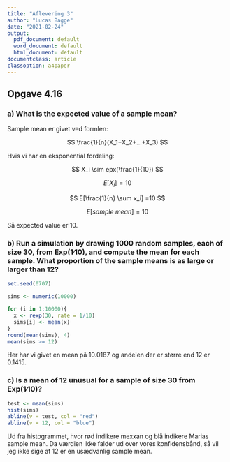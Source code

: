 ```yaml
---
title: "Aflevering 3"
author: "Lucas Bagge"
date: "2021-02-24"
output:
  pdf_document: default
  word_document: default
  html_document: default
documentclass: article
classoption: a4paper
---
```


## Opgave 4.16

### a) What is the expected value of a sample mean?

Sample mean er givet ved formlen:

$$
\frac{1}{n}(X_1+X_2+...+X_3)
$$

Hvis vi har en eksponential fordeling:

$$
X_i  \sim epx(\frac{1}{10})
$$

$$
E[X_i] = 10
$$

$$
E[\frac{1}{n} \sum x_i] =10
$$

$$
E[sample \ mean] = 10
$$

Så expected value er 10. 

### b) Run a simulation by drawing 1000 random samples, each of size 30, from Exp(1∕10), and compute the mean for each sample. What proportion of the sample means is as large or larger than 12?

```r
set.seed(0707)

sims <- numeric(10000)

for (i in 1:10000){
  x <- rexp(30, rate = 1/10)
  sims[i] <- mean(x)
}
round(mean(sims), 4)
mean(sims >= 12)
```
 Her har vi givet en mean på 10.0187 og andelen der er større end 12 er 0.1415.

### c) Is a mean of 12 unusual for a sample of size 30 from Exp(1∕10)?

```r
test <- mean(sims)
hist(sims)
abline(v = test, col = "red")
abline(v = 12, col = "blue")
```

Ud fra histogrammet, hvor rød indikere mexxan og blå indikere Marias sample mean. 
Da værdien ikke falder ud over vores konfidensbånd, så vil jeg ikke sige at 12 er en usædvanlig sample mean. 

